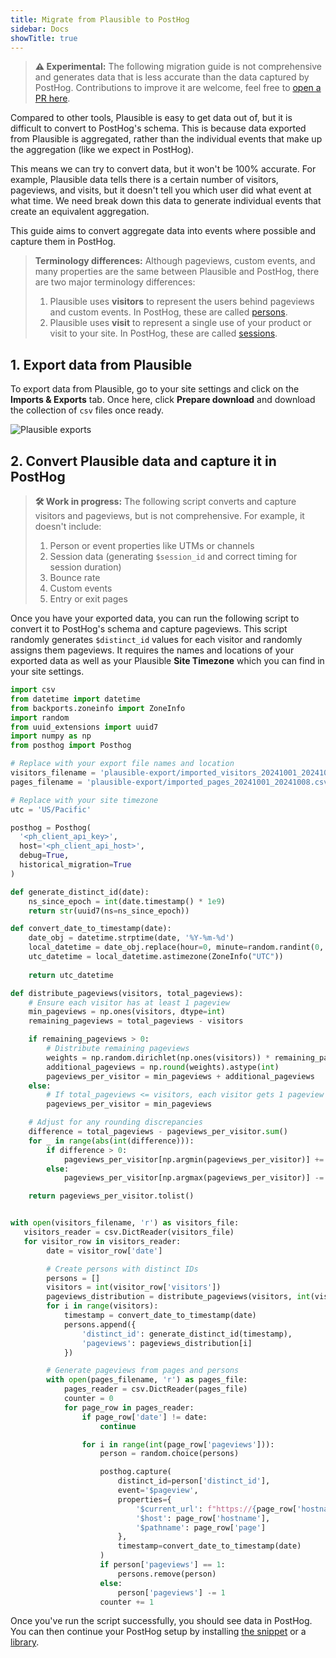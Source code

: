 ```yaml
---
title: Migrate from Plausible to PostHog
sidebar: Docs
showTitle: true
---
```



<MigrationWarning />

> **⚠️ Experimental:** The following migration guide is not comprehensive and generates data that is less accurate than the data captured by PostHog.
> Contributions to improve it are welcome, feel free to [open a PR here](https://github.com/PostHog/posthog.com/tree/master/contents/docs/migrate/plausible.mdx).

Compared to other tools, Plausible is easy to get data out of, but it is difficult to convert to PostHog's schema. This is because data exported from Plausible is aggregated, rather than the individual events that make up the aggregation (like we expect in PostHog).

This means we can try to convert data, but it won't be 100% accurate. For example, Plausible data tells there is a certain number of visitors, pageviews, and visits, but it doesn't tell you which user did what event at what time. We need break down this data to generate individual events that create an equivalent aggregation.

This guide aims to convert aggregate data into events where possible and capture them in PostHog. 

> **Terminology differences:** Although pageviews, custom events, and many properties are the same between Plausible and PostHog, there are two major terminology differences:
> 1. Plausible uses **visitors** to represent the users behind pageviews and custom events. In PostHog, these are called [persons](/docs/data/persons).
> 2. Plausible uses **visit** to represent a single use of your product or visit to your site. In PostHog, these are called [sessions](/docs/data/sessions).

## 1. Export data from Plausible

To export data from Plausible, go to your site settings and click on the **Imports & Exports** tab. Once here, click **Prepare download** and download the collection of `csv` files once ready.

![Plausible exports](https://res.cloudinary.com/dmukukwp6/image/upload/Clean_Shot_2024_10_14_at_12_07_03_e73df931df.png)

## 2. Convert Plausible data and capture it in PostHog

> **🛠️ Work in progress:** The following script converts and capture visitors and pageviews, but is not comprehensive. For example, it doesn't include:
> 1. Person or event properties like UTMs or channels
> 2. Session data (generating `$session_id` and correct timing for session duration)
> 3. Bounce rate
> 4. Custom events
> 5. Entry or exit pages

Once you have your exported data, you can run the following script to convert it to PostHog's schema and capture pageviews. This script randomly generates `$distinct_id` values for each visitor and randomly assigns them pageviews. It requires the names and locations of your exported data as well as your Plausible **Site Timezone** which you can find in your site settings. 

```python
import csv
from datetime import datetime
from backports.zoneinfo import ZoneInfo
import random
from uuid_extensions import uuid7
import numpy as np
from posthog import Posthog

# Replace with your export file names and location
visitors_filename = 'plausible-export/imported_visitors_20241001_20241008.csv'
pages_filename = 'plausible-export/imported_pages_20241001_20241008.csv'

# Replace with your site timezone
utc = 'US/Pacific'

posthog = Posthog(
  '<ph_client_api_key>', 
  host='<ph_client_api_host>',
  debug=True,
  historical_migration=True
)

def generate_distinct_id(date):
    ns_since_epoch = int(date.timestamp() * 1e9)
    return str(uuid7(ns=ns_since_epoch))

def convert_date_to_timestamp(date):
    date_obj = datetime.strptime(date, '%Y-%m-%d')
    local_datetime = date_obj.replace(hour=0, minute=random.randint(0, 59), second=random.randint(0, 59), tzinfo=ZoneInfo(utc))
    utc_datetime = local_datetime.astimezone(ZoneInfo("UTC"))
    
    return utc_datetime

def distribute_pageviews(visitors, total_pageviews):
    # Ensure each visitor has at least 1 pageview
    min_pageviews = np.ones(visitors, dtype=int)
    remaining_pageviews = total_pageviews - visitors

    if remaining_pageviews > 0:
        # Distribute remaining pageviews
        weights = np.random.dirichlet(np.ones(visitors)) * remaining_pageviews
        additional_pageviews = np.round(weights).astype(int)
        pageviews_per_visitor = min_pageviews + additional_pageviews
    else:
        # If total_pageviews <= visitors, each visitor gets 1 pageview
        pageviews_per_visitor = min_pageviews

    # Adjust for any rounding discrepancies
    difference = total_pageviews - pageviews_per_visitor.sum()
    for _ in range(abs(int(difference))):
        if difference > 0:
            pageviews_per_visitor[np.argmin(pageviews_per_visitor)] += 1
        else:
            pageviews_per_visitor[np.argmax(pageviews_per_visitor)] -= 1

    return pageviews_per_visitor.tolist()


with open(visitors_filename, 'r') as visitors_file:
   visitors_reader = csv.DictReader(visitors_file)
   for visitor_row in visitors_reader:
        date = visitor_row['date']

        # Create persons with distinct IDs
        persons = []
        visitors = int(visitor_row['visitors'])
        pageviews_distribution = distribute_pageviews(visitors, int(visitor_row['pageviews']))
        for i in range(visitors):
            timestamp = convert_date_to_timestamp(date)
            persons.append({
                'distinct_id': generate_distinct_id(timestamp),
                'pageviews': pageviews_distribution[i]
            })

        # Generate pageviews from pages and persons
        with open(pages_filename, 'r') as pages_file:
            pages_reader = csv.DictReader(pages_file)
            counter = 0
            for page_row in pages_reader:
                if page_row['date'] != date:
                    continue

                for i in range(int(page_row['pageviews'])):
                    person = random.choice(persons)

                    posthog.capture(
                        distinct_id=person['distinct_id'],
                        event='$pageview',
                        properties={
                            '$current_url': f"https://{page_row['hostname']}{page_row['page']}",
                            '$host': page_row['hostname'],
                            '$pathname': page_row['page']
                        },
                        timestamp=convert_date_to_timestamp(date)
                    )
                    if person['pageviews'] == 1:
                        persons.remove(person)
                    else:
                        person['pageviews'] -= 1
                    counter += 1
```

Once you've run the script successfully, you should see data in PostHog. You can then continue your PostHog setup by installing [the snippet](/docs/getting-started/install) or a [library](/docs/getting-started/install?tab=sdks).
